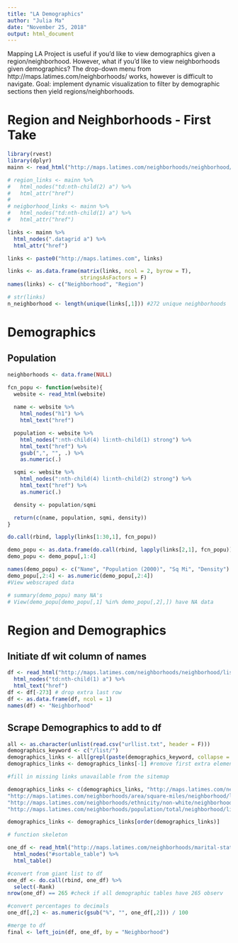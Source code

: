 ```yaml
---
title: "LA Demographics"
author: "Julia Ma"
date: "November 25, 2018"
output: html_document
---
```


Mapping LA Project is useful if you'd like to view demographics given a region/neighborhood. However, what if you'd like to view neighborhoods given demographics? The drop-down menu from http://maps.latimes.com/neighborhoods/ works, however is difficult to navigate. Goal: implement dynamic visualization to filter by demographic sections then yield regions/neighborhoods.

# Region and Neighborhoods - First Take

```r
library(rvest)
library(dplyr)
mainn <- read_html("http://maps.latimes.com/neighborhoods/neighborhood/list/")

# region_links <- mainn %>% 
#   html_nodes("td:nth-child(2) a") %>% 
#   html_attr("href")
# 
# neigborhood_links <- mainn %>% 
#   html_nodes("td:nth-child(1) a") %>% 
#   html_attr("href")

links <- mainn %>% 
  html_nodes(".datagrid a") %>% 
  html_attr("href")

links <- paste0("http://maps.latimes.com", links)

links <- as.data.frame(matrix(links, ncol = 2, byrow = T), 
                       stringsAsFactors = F)
names(links) <- c("Neighborhood", "Region")

# str(links)
n_neighborhood <- length(unique(links[,1])) #272 unique neighborhoods

```


# Demographics

## Population

```r
neighborhoods <- data.frame(NULL)

fcn_popu <- function(website){
  website <- read_html(website)
  
  name <- website %>% 
    html_nodes("h1") %>% 
    html_text("href")

  population <- website %>%
    html_nodes(":nth-child(4) li:nth-child(1) strong") %>%
    html_text("href") %>%
    gsub(",", "", .) %>%
    as.numeric(.)

  sqmi <- website %>%
    html_nodes(":nth-child(4) li:nth-child(2) strong") %>%
    html_text("href") %>%
    as.numeric(.)

  density <- population/sqmi

  return(c(name, population, sqmi, density))
}

do.call(rbind, lapply(links[1:30,1], fcn_popu))

demo_popu <- as.data.frame(do.call(rbind, lapply(links[2,1], fcn_popu)), ncol = 4)
demo_popu <- demo_popu[,1:4]

names(demo_popu) <- c("Name", "Population (2000)", "Sq Mi", "Density")
demo_popu[,2:4] <- as.numeric(demo_popu[,2:4])
#View webscraped data

# summary(demo_popu) many NA's
# View(demo_popu[demo_popu[,1] %in% demo_popu[,2],]) have NA data
```


# Region and Demographics

## Initiate df wit column of names
```r

df <- read_html("http://maps.latimes.com/neighborhoods/neighborhood/list/") %>% 
  html_nodes("td:nth-child(1) a") %>% 
  html_text("href")
df <- df[-273] # drop extra last row
df <- as.data.frame(df, ncol = 1)
names(df) <- "Neighborhood"
```

## Scrape Demographics to add to df
```r
all <- as.character(unlist(read.csv("urllist.txt", header = F)))
demographics_keyword <- c("/list/")
demographics_links <- all[grepl(paste(demographics_keyword, collapse = "|"), all)]
demographics_links <- demographics_links[-1] #remove first extra element

#fill in missing links unavailable from the sitemap

demographics_links <- c(demographics_links, "http://maps.latimes.com/neighborhoods/owners/neighborhood/list/", "http://maps.latimes.com/neighborhoods/renters/neighborhood/list/",
"http://maps.latimes.com/neighborhoods/area/square-miles/neighborhood/list/",
"http://maps.latimes.com/neighborhoods/ethnicity/non-white/neighborhood/list/", 
"http://maps.latimes.com/neighborhoods/population/total/neighborhood/list/")

demographics_links <- demographics_links[order(demographics_links)]

# function skeleton

one_df <- read_html("http://maps.latimes.com/neighborhoods/marital-status/never-married-males/neighborhood/list/") %>% 
  html_nodes("#sortable_table") %>% 
  html_table()

#convert from giant list to df
one_df <- do.call(rbind, one_df) %>% 
  select(-Rank) 
nrow(one_df) == 265 #check if all demographic tables have 265 observ

#convert percentages to decimals
one_df[,2] <- as.numeric(gsub("%", "", one_df[,2])) / 100

#merge to df
final <- left_join(df, one_df, by = "Neighborhood")
```
